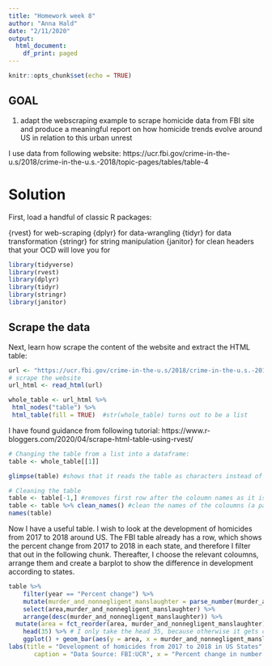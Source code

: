 ```yaml
---
title: "Homework week 8"
author: "Anna Hald"
date: "2/11/2020"
output:
  html_document:
    df_print: paged
---
```


```r
knitr::opts_chunk$set(echo = TRUE)
```

## GOAL

1) adapt the webscraping example to scrape homicide data from FBI site and produce a meaningful report on how homicide trends evolve around US in relation to this urban unrest

I use data from following website:
https://ucr.fbi.gov/crime-in-the-u.s/2018/crime-in-the-u.s.-2018/topic-pages/tables/table-4 

# Solution
First, load a handful of classic R packages:

{rvest} for web-scraping
{dplyr} for data-wrangling
{tidyr} for data transformation
{stringr} for string manipulation
{janitor} for clean headers that your OCD will love you for


```r
library(tidyverse)
library(rvest)
library(dplyr)
library(tidyr)
library(stringr)
library(janitor)
```

## Scrape the data

Next, learn how scrape the content of the website and extract the HTML table:
```r
url <- "https://ucr.fbi.gov/crime-in-the-u.s/2018/crime-in-the-u.s.-2018/topic-pages/tables/table-4"
# scrape the website
url_html <- read_html(url)

whole_table <- url_html %>% 
 html_nodes("table") %>%
 html_table(fill = TRUE)  #str(whole_table) turns out to be a list

```

I have found guidance from following tutorial: https://www.r-bloggers.com/2020/04/scrape-html-table-using-rvest/

```r
# Changing the table from a list into a dataframe:
table <- whole_table[[1]]

glimpse(table) #shows that it reads the table as characters instead of numbers

# Cleaning the table
table <- table[-1,] #removes first row after the coloumn names as it is not useful
table <- table %>% clean_names() #clean the names of the coloumns (a part of the janitor package)
names(table)
```

Now I have a useful table. I wish to look at the development of homicides from 2017 to 2018 around US. The FBI table already has a row, which shows the percent change from 2017 to 2018 in each state, and therefore I filter that out in the following chunk. Thereafter, I choose the relevant coloumns, arrange them and create a barplot to show the difference in development according to states.

```r
table %>% 
	filter(year == "Percent change") %>% 
	mutate(murder_and_nonnegligent_manslaughter = parse_number(murder_and_nonnegligent_manslaughter)) %>%  #this mutates from characters to numbers 
	select(area,murder_and_nonnegligent_manslaughter) %>% 
	arrange(desc(murder_and_nonnegligent_manslaughter)) %>%
  mutate(area = fct_reorder(area, murder_and_nonnegligent_manslaughter)) %>%
	head(35) %>% # I only take the head 35, because otherwise it gets crammed...
	ggplot() + geom_bar(aes(y = area, x = murder_and_nonnegligent_manslaughter), stat = "identity", fill = "yellow") +
labs(title = "Development of homicides from 2017 to 2018 in US States",
       caption = "Data Source: FBI:UCR", x = "Percent change in number of murders from 2017 to 2018", y = "Area")
```

